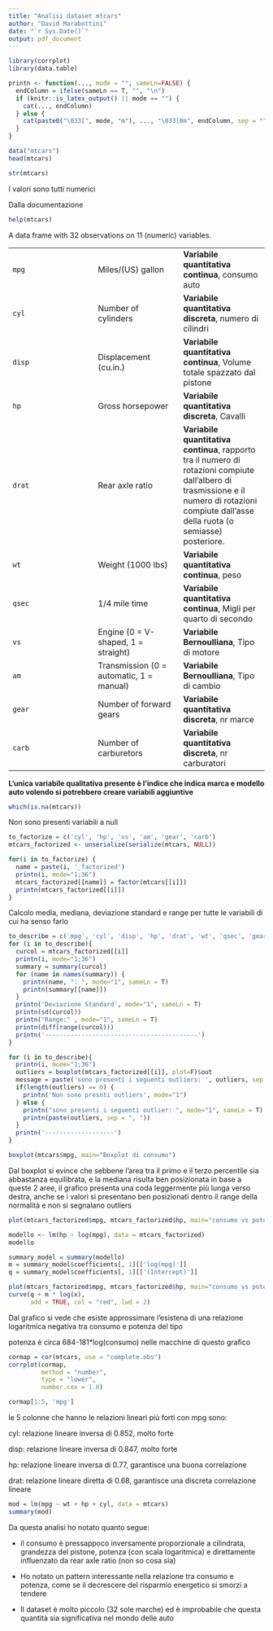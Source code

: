 ```yaml
---
title: "Analisi dataset mtcars"
author: "David Marabottini"
date: "`r Sys.Date()`"
output: pdf_document
---
```


```r
library(corrplot)
library(data.table)

```

```r
printn <- function(..., mode = "", sameLn=FALSE) {
  endColumn = ifelse(sameLn == T, "", "\n")
  if (knitr::is_latex_output() || mode == "") {
    cat(..., endColumn)
  } else {
    cat(paste0("\033[", mode, "m"), ..., "\033[0m", endColumn, sep = "")
  }
}
```

```r
data("mtcars")
head(mtcars)
```

```r
str(mtcars)
```

I valori sono tutti numerici

Dalla documentazione

```r
help(mtcars)
```

A data frame with 32 observations on 11 (numeric) variables.

|  |  |  |
|:-----------------------|:-----------------------|------------------------|
| `mpg` | Miles/(US) gallon | **Variabile quantitativa continua**, consumo auto |
| `cyl` | Number of cylinders | **Variabile quantitativa discreta**, numero di cilindri |
| `disp` | Displacement (cu.in.) | **Variabile quantitativa continua**, Volume totale spazzato dal pistone |
| `hp` | Gross horsepower | **Variabile quantitativa discreta**, Cavalli |
| `drat` | Rear axle ratio | **Variabile quantitativa continua**, rapporto tra il numero di rotazioni compiute dall'albero di trasmissione e il numero di rotazioni compiute dall'asse della ruota (o semiasse) posteriore. |
| `wt` | Weight (1000 lbs) | **Variabile quantitativa continua**, peso |
| `qsec` | 1/4 mile time | **Variabile quantitativa continua**, Migli per quarto di secondo |
| `vs` | Engine (0 = V-shaped, 1 = straight) | **Variabile Bernoulliana**, Tipo di motore |
| `am` | Transmission (0 = automatic, 1 = manual) | **Variabile Bernoulliana**, Tipo di cambio |
| `gear` | Number of forward gears | **Variabile quantitativa discreta**, nr marce |
| `carb` | Number of carburetors | **Variabile quantitativa discreta**, nr carburatori |

**L'unica variabile qualitativa presente è l'indice che indica marca e
modello auto volendo si potrebbero creare variabili aggiuntive**

```r
which(is.na(mtcars))
```

Non sono presenti variabili a null

```r
to_factorize = c('cyl', 'hp', 'vs', 'am', 'gear', 'carb')
mtcars_factorized <- unserialize(serialize(mtcars, NULL))

for(i in to_factorize) {
  name = paste(i, '_factorized')
  printn(i, mode="1;36")
  mtcars_factorized[[name]] = factor(mtcars[[i]])
  printn(mtcars_factorized[[i]])
}
```

Calcolo media, mediana, deviazione standard e range per tutte le
variabili di cui ha senso farlo

```r
to_describe = c('mpg', 'cyl', 'disp', 'hp', 'drat', 'wt', 'qsec', 'gear', 'carb')
for (i in to_describe){
  curcol = mtcars_factorized[[i]]
  printn(i, mode="1;36")
  summary = summary(curcol)
  for (name in names(summary)) {
    printn(name, ": ", mode="1", sameLn = T)
    printn(summary[[name]])
  }
  printn('Deviazione Standard', mode="1", sameLn = T)
  printn(sd(curcol))
  printn("Range:" , mode="1", sameLn = T)
  printn(diff(range(curcol)))
  printn('------------------------------------------')
}
```

```r
for (i in to_describe){
  printn(i, mode="1;36")
  outliers = boxplot(mtcars_factorized[[i]], plot=F)$out
  message = paste('sono presenti i seguenti outliers: ', outliers, sep = ' ')
  if(length(outliers) == 0) {
    printn('Non sono presnti outliers', mode="1")
  } else {
    printn("sono presenti i seguenti outlier: ", mode="1", sameLn = T)
    printn(paste(outliers, sep = ", "))
  }
  printn('-------------------')
}
```

```r
boxplot(mtcars$mpg, main="Boxplot di consumo")
```

Dal boxplot si evince che sebbene l'area tra il primo e il terzo
percentile sia abbastanza equilibrata, e la mediana risulta ben
posizionata in base a queste 2 aree, il grafico presenta una coda
leggermente più lunga verso destra, anche se i valori si presentano ben
posizionati dentro il range della normalità e non si segnalano outliers

```r
plot(mtcars_factorized$mpg, mtcars_factorized$hp, main="consumo vs potenza", xlab="Consumo", ylab="Potenza")
```

```r
modello <- lm(hp ~ log(mpg), data = mtcars_factorized)
modello

summary_model = summary(modello)
m = summary_model$coefficients[, 1][['log(mpg)']]
q = summary_model$coefficients[, 1][['(Intercept)']]
```

```r
plot(mtcars_factorized$mpg, mtcars_factorized$hp, main="consumo vs potenza", xlab="Consumo", ylab="Potenza")
curve(q + m * log(x), 
      add = TRUE, col = "red", lwd = 2)
```

Dal grafico si vede che esiste approssimare l'esistena di una relazione
logaritmica negativa tra consumo e potenza del tipo

potenza è circa 684-181\*log(consumo) nelle macchine di questo grafico

```r
cormap = cor(mtcars, use = "complete.obs")
corrplot(cormap, 
         method = "number",    
         type = "lower", 
         number.cex = 1.0)
```

```r
cormap[1:5, 'mpg']
```

le 5 colonne che hanno le relazioni lineari più forti con mpg sono:

cyl: relazione lineare inversa di 0.852, molto forte

disp: relazione lineare inversa di 0.847, molto forte

hp: relazione lineare inversa di 0.77, garantisce una buona correlazione

drat: relazione lineare diretta di 0.68, garantisce una discreta
correlazione lineare

```r
mod = lm(mpg ~ wt + hp + cyl, data = mtcars)
summary(mod)
```

Da questa analisi ho notato quanto segue:

-   il consumo è pressappoco inversamente proporzionale a cilindrata,
    grandezza del pistone, potenza (con scala logaritmica) e
    direttamente influenzato da rear axle ratio (non so cosa sia)

-   Ho notato un pattern interessante nella relazione tra consumo e
    potenza, come se il decrescere del risparmio energetico si smorzi a
    tendere

-   Il dataset è molto piccolo (32 sole marche) ed è improbabile che
    questa quantità sia significativa nel mondo delle auto
